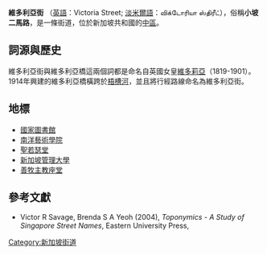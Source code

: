 {{distinguish|维多利亚女王街}}
{{Infobox street
|coordinates=
|metro      =
|namesake   =
|路牌类型    =Singapore
|中文道路名称=维多利亚街
|道路名称拼音=
|所在地区    =
|道路英文名  =Victoria St
|图片        =Victoria_Street,_Oct_06.JPG
|图片说明    =新加坡維多利亞街
}}

'''維多利亞街''' （[[英語|英語]]：Victoria Street; [[淡米爾語|淡米爾語]]：விக்டோரியா ஸ்திரீட்），俗稱'''小坡二馬路'''，是一條街道，位於新加坡共和國的[[新加坡中區|中區]]。

== 詞源與歷史 ==
維多利亞街與維多利亞橋這兩個詞都是命名自英國女皇[[维多利亚_(英国君主)|維多莉亞]]（1819-1901）。1914年興建的維多利亞橋橫跨於[[梧槽河|梧槽河]]，並且將行經路線命名為維多利亞街。

== 地標 ==
*[[國家圖書館_(新加坡)|國家圖書館]]
*[[南洋藝術學院|南洋藝術學院]]
*[[圣若瑟堂_(新加坡)|聖若瑟堂]]
*[[新加坡管理大學|新加坡管理大學]]
*[[善牧主教座堂|善牧主教座堂]]

== 參考文獻 ==
* Victor R Savage, Brenda S A Yeoh (2004), ''Toponymics - A Study of Singapore Street Names'', Eastern University Press, {{Tsl|en|Special:BookSources/9812103643|ISBN 981-210-364-3}}

{{新加坡主要道路}}

{{coord|1|17|55|N|103|51|15|E|region:SG_type:landmark_source:kolossus-ruwiki|display=title}}

[[Category:新加坡街道|Category:新加坡街道]]